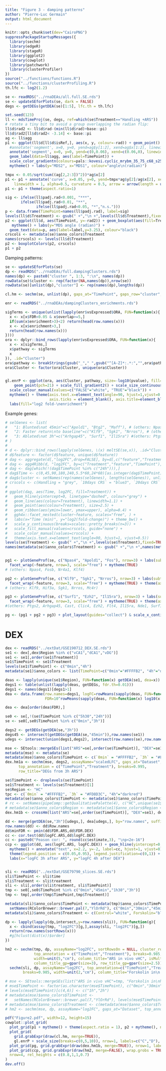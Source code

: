 ```yaml
---
title: "Figure 3 - damping patterns"
author: "Pierre-Luc Germain"
output: html_document
---
```


```r
knitr::opts_chunk$set(dev="CairoPNG")
suppressPackageStartupMessages({
  library(sechm)
  library(edgeR)
  library(stageR)
  library(ggplot2)
  library(cowplot)
  library(patchwork)
  library(clusterProfiler)
})
source("../functions/functions.R")
source("../functions/clusterProfiling.R")
th.lfc <- log2(1.2)
```

```r
se <- readRDS("../rnaDEAs/all.full.SE.rds")
se <- updateSEforPlots(se, dark = FALSE)
degs <- getDEGs(getDEA(se)[1:5], lfc.th = th.lfc)
```

```r
set.seed(123)
ll <- mdsTimeProj(se, degs, ref=which(se$Treatment=="Handling +ARS"))
# rotate a tiny bit to avoid a group overlapping the radian flip:
ll$d$rad2 <- ll$d$rad-(min(ll$d$rad)+base::pi)
ll$d$rad2[ll$d$rad2< -3.14] <- base::pi
ag <- ll$agg
p1 <- ggplot(ll$d[ll$d$isRef,], aes(x, y, colour=-rad)) + geom_point() + 
  #annotate('segment', x=0, y=0, yend=ag$y[1:2], xend=ag$x[1:2], linewidth=1) +
  annotate('segment', x=0, y=0, yend=c(0,0.06), xend=c(0.06,0), linewidth=1) +
  geom_label(data=ll$agg, aes(label=TimePoint)) +
  scale_color_gradientn(colours=pals::kovesi.cyclic_mrybm_35_75_c68_s25(100)) +
  mytheme() + labs(y="MDS2", x="MDS1", colour="angle\n(radian)")

tmpx <- 0.05/sqrt(sum((ag[2,2:3])^2))*ag$x[2]
p1 <- p1 + annotate('curve', x=0.05, y=0, yend=tmpx*ag$y[2]/ag$x[2], xend=tmpx,
    linewidth = 1, alpha=0.5, curvature = 0.5, arrow = arrow(length = unit(0.3, 'cm')))
p1 <- p1 + theme(aspect.ratio=1)

sig <- ifelse(ll$padj.rad<0.001, "***",
       ifelse(ll$padj.rad<0.01, "**",
              ifelse(ll$padj.rad<0.05, "*","n.s.")))
p <- data.frame(TimePoint=names(ll$padj.rad), label=sig)
levels(ll$d$Treatment) <- gsub(" +","\n +",levels(ll$d$Treatment),fixed=TRUE)
p2 <- ggplot(ll$d, aes(TimePoint, y=-rad2)) + geom_boxplot(aes(fill=Treatment, color=Treatment)) +
   mytheme() + labs(y="MDS angle (radian)") + 
  geom_text(data=p, aes(label=label,y=3.25), colour="black")
crscols <- metadata(se)$anno_colors$Treatment
names(crscols) <- levels(ll$d$Treatment)
p2 <- boxplotColors(p2, crscols)
p1 + p2
```


Damping patterns:

```r
se <- updateSEforPlots(se)
dp <- readRDS("../rnaDEAs/full.dampingClusters.rds")
names(dp) <- paste0("cluster ", 1:3, ":\n", names(dp))
rowData(se)$cluster <- rep(factor(NA,names(dp)),nrow(se))
rowData(se)[unlist(dp),"cluster"] <- rep(names(dp),lengths(dp))

cl.hm <- sechm(se, unlist(dp), gaps_at="TimePoint", gaps_row="cluster", assayName="scaledLFC", bottom_annotation="Treatment", row_title_rot = 0, top_annotation=c("TimePoint","Treatment"), use_raster=TRUE, raster_quality=2, row_title_gp=gpar(size=2.8))
```


```r
enr <- readRDS("../rnaDEAs/dampingClusters_enrichments.rds")

sigTerms <- unique(unlist(lapply(enr$vsExpressed$ORA, FUN=function(x){
  x <- x[x$FDR<0.05 & x$overlap>=5,]
  if(sum(x$enrichment>3)<2) return(head(row.names(x)))
  x <- x[x$enrichment>3,]
  return(head(row.names(x)))
})))
ora <- dplyr::bind_rows(lapply(enr$vsExpressed$ORA, FUN=function(x){
  x <- x[sigTerms,]
  x$pathway <- sigTerms
  x
}), .id="Cluster")
ora$pathway <- breakStrings(gsub("_"," ",gsub("^[A-Z]*:.*:","",ora$pathway)))
ora$Cluster <- factor(ora$Cluster, unique(ora$Cluster))


gl.enrP <- ggplot(ora, aes(Cluster, pathway, size=-log10(pvalue), fill=enrichment, colour=FDR<0.05)) + 
    geom_point(pch=21) + scale_fill_gradient2() + scale_size_continuous(range=c(2,12)) + 
  scale_colour_manual(values=c("FALSE"="white", "TRUE"="black")) + 
  mytheme() + theme(axis.text.x=element_text(angle=90, hjust=1,vjust=0.5), axis.line = element_blank(),
                    axis.ticks = element_blank(), axis.title=element_blank()) +
  labs(fill="log2 fold-\nenrichment")
```


Example genes:

```r
# selGenes <- list(
#   "1: Blunted\nat 45min"=c("Apold1", "Btg2", "Maff"), # (others: Npas4, Fosb, Nr4a1, Klf4)
#   "2: Faster return\nto baseline"=c("Klf9", "Sgk1", "Nrros"), # (others: Klf9, Hif3a, Sgk1, Nrros, Mc4r)
#   "3: Ablated\nat 3h"=c("Arhgap45", "Surf1", "Il15ra") #(others: Ptgs2, Arhgap45, Cast, Clic4, Ezh2, Flt4, Il15ra, Nde1, Surf1)
# )
# 
# d <- dplyr::bind_rows(lapply(selGenes, \(x) meltSE(se,x)), .id="Cluster")
# d$feature <- factor(d$feature, unique(d$feature))
# dag <- aggregate(d[,"log2FC",drop=FALSE], by=d[,c("feature","Treatment","TimePoint")], FUN=median)
# dag <- agg4Ribb(d, "log2FC", by=c("Treatment","feature","TimePoint"), sem=TRUE)
# dag <- dag[which(!(dag$TimePoint %in% c("24h"))),]
# dag$Time <- c(0,45,90,180,240,5.5*60,24*60)[as.integer(dag$TimePoint)]
# dag$cluster <- setNames(rep(names(selGenes), lengths(selGenes)), unlist(selGenes))[dag$feature]
# crscols <- c(Handling = "grey", `10days CRS` = "blue3", `20days CRS` = "midnightblue")
# 
# ggplot(dag, aes(Time, log2FC, fill=Treatment)) +
#   geom_hline(yintercept=0, linetype="dashed", colour="grey") +
#   geom_line(aes(colour=Treatment), linewidth=1.1) + 
#   geom_point(aes(colour=Treatment), size=2.5) +
#   geom_ribbon(aes(ymin=lower, ymax=upper), alpha=0.4) +
#   ggh4x::facet_nested(cluster~feature, scales="free", ) +
#   labs(x="Time (min)", y="log2(fold-change)") + theme_bw() +
#   scale_y_continuous(breaks=scales::pretty_breaks(n=3)) +
#   scale_fill_manual(values=crscols, guide="none") +
#   scale_color_manual(values=crscols) +
#   theme(axis.text.x=element_text(angle=90, hjust=1, vjust=0.5))
levels(se$Treatment) <- gsub(" +","\n +",levels(se$Treatment),fixed=TRUE)
names(metadata(se)$anno_colors$Treatment) <- gsub(" +","\n +",names(metadata(se)$anno_colors$Treatment),fixed=TRUE)


pg1 <- plotGeneProf(se, c("Npas4", "Apold1", "Fos"), nrow=3) + labs(subtitle="1: Blunted\nat 45min") +
  facet_wrap(~feature, nrow=3, scale="free") + mytheme(TRUE)
# (others: Npas4, Fosb, Nr4a1, Klf4)

pg2 <- plotGeneProf(se, c("Klf9", "Sgk1", "Nrros"), nrow=3) + labs(subtitle="2: Faster return\nto baseline") +
  facet_wrap(~feature, nrow=3, scale="free") + mytheme(TRUE) + theme(axis.title.y = element_blank())
# (others: Klf9, Hif3a, Sgk1, Nrros, Mc4r)

pg3 <- plotGeneProf(se, c("Surf1", "Ezh2", "Il15ra"), nrow=3) + labs(subtitle="3: Ablated\nat 3h") +
  facet_wrap(~feature, nrow=3, scale="free") + mytheme(TRUE) + theme(axis.title.y = element_blank())
#(others: Ptgs2, Arhgap45, Cast, Clic4, Ezh2, Flt4, Il15ra, Nde1, Surf1)

pg <- (pg1 + pg2 + pg3) + plot_layout(guides="collect") & scale_x_continuous(breaks=c(0,90,180))
```

# DEX 


```r
dex <- readRDS("../extDat/GSE190712_DEX.SE.rds")
se1 <- dex[,dex$Region %in% c("vCA1","dCA1","vDG")]
se1 <- se1[,order(se1$Treatment)]
se1$TimePoint <- se1$Treatment
levels(se1$TimePoint) <- c("0min","4h")
metadata(se1)$anno_colors <- list(TimePoint=c("0min"="#FFFFB2", "4h"="darkblue"))

deas <- lapply(unique(se1$Region), FUN=function(x) getDEA(se1, dea=x))
degs1 <- table(unlist(lapply(deas, getDEGs, fdr.th=0.01)))
degs1 <- names(degs1)[degs1>1]
dea <- data.frame(row.names=degs1, logFC=rowMeans(sapply(deas, FUN=function(x) x[degs1,"logFC"])),
                  FDR=10^rowMeans(sapply(deas, FUN=function(x) log10(x[degs1,"FDR"]))))

dea <- dea[order(dea$FDR),]

se0 <- se[,!(se$TimePoint %in% c("5h30","24h"))]
se <- se0[,se0$TimePoint %in% c("0min","3h")]

degs2 <- getDEGs(getDEA(se,"3h"))
degs45 <- intersect(getDEGs(getDEA(se,"45min")),row.names(se1))
udegs <- intersect(union(degs1,degs2), intersect(row.names(se),row.names(se1)))

mse <- SEtools::mergeSEs(list("ARS"=se[,order(se$TimePoint)], "DEX"=se1), use.assays=c("log2FC", "scaledLFC"), do.scale=FALSE, keepRowData=FALSE)
metadata(mse) <- metadata(se)
metadata(mse)$anno_colors$TimePoint <- c(`0min` = "#FFFFB2", `3h` = "#FD8D3C", "4h"="darkred")
dex.hm1a <- sechm(mse, degs2, assayName="scaledLFC", gaps_at="Dataset",
      top_annotation = c("TimePoint","Treatment"), breaks=0.995,
      row_title="DEGs from 3h ARS")

se$TimePoint <- droplevels(se$TimePoint)
se1$Treatment <- levels(se$Treatment)[1]
se$Region <- "HC"
tpc <- c(`0min` = "#FFFFB2", `3h` = "#FD8D3C", "4h"="darkred")
metadata(se)$anno_colors$TimePoint <- metadata(se1)$anno_colors$TimePoint <- tpc
# rc <- setNames(pipeComp::getQualitativePalette(4), c("HC",unique(se1$Region)))
# metadata(se)$anno_colors$Region <- metadata(se1)$anno_colors$Region <- rc
dex.hm1b <- crossHm(list("ARS"=se[,order(se$TimePoint)], "DEX"=se1), degs2, do.scale = FALSE, assayName = "log2FC", row_title="DEGs from 3h ARS", breaks=0.995, top_annotation = c("TimePoint","Treatment"), merge_legends = FALSE, use_raster=TRUE, raster_quality=2)

dd <- merge(getDEA(se,"3h")[udegs,], dea[udegs,], by="row.names", suffix=c(".ARS",".DEX"))
row.names(dd) <- dd$Row.names
dd$minFDR <- pmin(dd$FDR.ARS,dd$FDR.DEX)
cc <- cor.test(dd$logFC.ARS,dd$logFC.DEX)
cc <- paste0("Peason cor: ", round(cc$estimate,3), "\np<2e-16")
ccp <- ggplot(dd, aes(logFC.ARS, logFC.DEX)) + geom_hline(yintercept=0, colour="darkgrey") + geom_vline(xintercept = 0, colour="darkgrey") + geom_abline(intercept=0, slope=1, linetype="dashed") + geom_point(aes(alpha=-log10(minFDR))) + geom_smooth(formula=y~0+x, method=MASS::rlm) +
  mytheme() + annotate("text", x=2.2, y=-2, label=cc, hjust=1, vjust=0) +
  theme(legend.position = c(0.05,0.95), legend.justification=c(0,1)) +
  labs(x="logFC 3h after ARS", y="logFC 4h after DEX")


sli <- readRDS("../extDat/GSE79790_slices.SE.rds")
sli$TimePoint <- sli$time
sli$Treatment <- sli$treatment
sli <- sli[,order(sli$treatment, sli$TimePoint)]
tmp <- se0[,se0$TimePoint %in% c("0min","45min","1h30","3h")]
tmp <- tmp[,order(tmp$TimePoint,tmp$Treatment)]

metadata(sli)$anno_colors$TimePoint <- metadata(tmp)$anno_colors$TimePoint <- 
  setNames(RColorBrewer::brewer.pal(7,"YlOrRd"), c("0min","30min","45min","60min","1h30","120min","3h"))
metadata(sli)$anno_colors$Treatment <- c(Control="white", Forskolin="black")

dp <- lapply(lapply(dp,intersect,y=row.names(sli)), FUN=function(g){
  x <- cbind(assay(tmp, "log2FC")[g,],assay(sli, "log2FC")[g,])
  return(row.names(sortRows(x)))
  #g[hclust(dist(x))$order]
})

hm2 <- sechm(tmp, dp, assayName="log2FC", sortRowsOn = NULL, cluster_rows = FALSE, use_raster=TRUE, raster_quality=2,
             top_annotation = c("TimePoint","Treatment"), breaks=0.985, row_title_rot = 0,
             width=unit(5,"cm"), column_title="ARS in vivo vHC", isMult = TRUE,
             column_title_gp=gpar(size=3), row_title_gp=gpar(size=2.5)) + 
  sechm(sli, dp, assayName="log2FC", top_annotation=c("TimePoint","Treatment"), use_raster=TRUE, raster_quality=2,
        breaks=0.985, width=unit(2,"cm"), column_title="Forskolin in\n slices", column_title_gp=gpar(size=3))

# mse <- SEtools::mergeSEs(list("ARS in vivo vHC"=tmp, "Forskolin in\nhippocampal slices"=sli), use.assays=c("log2FC","scaledLFC"), do.scale=FALSE, keepRowData=FALSE)
# mse$TimePoint <- factor(as.character(mse$TimePoint), c("0min","30min","45min","60min","1h30","120min","3h"))
# levels(mse$TimePoint)[c(4,6)] <- c("1h","2h")
# metadata(mse)$anno_colors$TimePoint <- 
#   setNames(RColorBrewer::brewer.pal(7,"YlOrRd"), levels(mse$TimePoint))
# metadata(mse)$anno_colors$Treatment <- c(metadata(mse)$anno_colors$Treatment, Control="white", Forskolin="black")
# hm2 <- sechm(mse, dp, assayName="log2FC", gaps_at="Dataset", top_annotation = c("TimePoint","Treatment"), breaks=0.985)
```





```r
pdf("Figure2.pdf", width=12, height=15)
cowplot::plot_grid(
  plot_grid(p1 + mytheme() + theme(aspect.ratio = 1), p2 + mytheme(), nrow=1, rel_widths=c(3,5), labels="AUTO", scale=0.95),
  plot_grid(
    grid.grabExpr(draw(cl.hm, merge=TRUE)),
    gl.enrP + scale_size(breaks=c(0,5,10)), nrow=1, labels=c("C","D"), scale=0.95, rel_widths = c(5.5,4)),
  plot_grid(pg, grid.grabExpr(draw(dex.hm1b, merge=TRUE)), nrow=1, labels=c("E","F"), scale=0.95, rel_widths = c(5,4)),
  plot_grid(ccp, grid.grabExpr(draw(hm2, merge=FALSE), wrap.grobs = TRUE), nrow=1, labels=c("G","H"), scale=0.95, rel_widths = c(4,5)),
  nrow=4, rel_heights = c(0.8,1,1,0.7)
)
dev.off()
```
